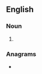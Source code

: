 {{also|spīdes|spīdēs}}
==English==

===Noun===
{{head|en|noun plural form}}

# {{plural of|spide|lang=en}}

===Anagrams===
* {{anagrams|en|pissed|sepsid}}
